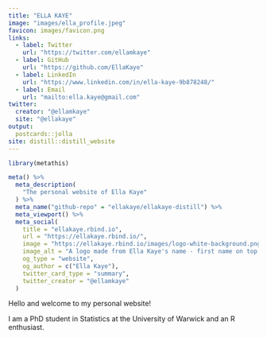 ```yaml
---
title: "ELLA KAYE"
image: "images/ella_profile.jpeg"
favicon: images/favicon.png
links:
  - label: Twitter
    url: "https://twitter.com/ellamkaye"
  - label: GitHub
    url: "https://github.com/EllaKaye"
  - label: LinkedIn
    url: "https://www.linkedin.com/in/ella-kaye-9b878248/"
  - label: Email
    url: "mailto:ella.kaye@gmail.com"
twitter:
  creator: "@ellamkaye"
  site: "@ellakaye"
output:
  postcards::jolla
site: distill::distill_website
---
```


```r
library(metathis)

meta() %>%
  meta_description(
    "The personal website of Ella Kaye"
  ) %>%
  meta_name("github-repo" = "ellakaye/ellakaye-distill") %>%
  meta_viewport() %>%
  meta_social(
    title = "ellakaye.rbind.io",
    url = "https://ellakaye.rbind.io/",
    image = "https://ellakaye.rbind.io/images/logo-white-background.png",
    image_alt = "A logo made from Ella Kaye's name - first name on top of last name in black capital letters, separated by a horizontal bright pink line",
    og_type = "website",
    og_author = c("Ella Kaye"),
    twitter_card_type = "summary",
    twitter_creator = "@ellamkaye"
  )
```

Hello and welcome to my personal website! 

I am a PhD student in Statistics at the University of Warwick and an R enthusiast. 
